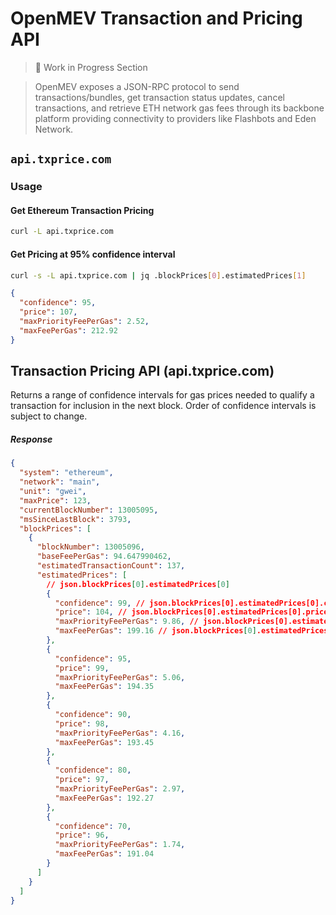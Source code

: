 # OpenMEV Transaction and Pricing API

> 🚧  Work in Progress Section

> OpenMEV exposes a JSON-RPC protocol to send transactions/bundles, get transaction status updates, cancel transactions, and retrieve ETH network gas fees through its backbone platform providing connectivity to providers like Flashbots and Eden Network.



## `api.txprice.com`

### Usage

#### Get Ethereum Transaction Pricing

```bash
curl -L api.txprice.com
```

#### Get Pricing at 95% confidence interval

```bash
curl -s -L api.txprice.com | jq .blockPrices[0].estimatedPrices[1]
```

```json
{
  "confidence": 95,
  "price": 107,
  "maxPriorityFeePerGas": 2.52,
  "maxFeePerGas": 212.92
}
```

## Transaction Pricing API (api.txprice.com)

Returns a range of confidence intervals for gas prices needed to qualify a
transaction for inclusion in the next block. Order of confidence intervals is
subject to change.

##### Response

```json
{
  "system": "ethereum",
  "network": "main",
  "unit": "gwei",
  "maxPrice": 123,
  "currentBlockNumber": 13005095,
  "msSinceLastBlock": 3793,
  "blockPrices": [
    {
      "blockNumber": 13005096,
      "baseFeePerGas": 94.647990462,
      "estimatedTransactionCount": 137,
      "estimatedPrices": [
        // json.blockPrices[0].estimatedPrices[0]
        {
          "confidence": 99, // json.blockPrices[0].estimatedPrices[0].confidence
          "price": 104, // json.blockPrices[0].estimatedPrices[0].price
          "maxPriorityFeePerGas": 9.86, // json.blockPrices[0].estimatedPrices[0].maxFeePerGas
          "maxFeePerGas": 199.16 // json.blockPrices[0].estimatedPrices[0].maxFeePerGas
        },
        {
          "confidence": 95,
          "price": 99,
          "maxPriorityFeePerGas": 5.06,
          "maxFeePerGas": 194.35
        },
        {
          "confidence": 90,
          "price": 98,
          "maxPriorityFeePerGas": 4.16,
          "maxFeePerGas": 193.45
        },
        {
          "confidence": 80,
          "price": 97,
          "maxPriorityFeePerGas": 2.97,
          "maxFeePerGas": 192.27
        },
        {
          "confidence": 70,
          "price": 96,
          "maxPriorityFeePerGas": 1.74,
          "maxFeePerGas": 191.04
        }
      ]
    }
  ]
}
```


